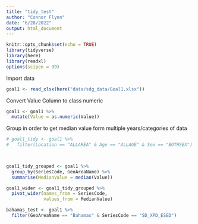 ```yaml
---
title: "tidy_test"
author: "Connor Flynn"
date: "6/28/2022"
output: html_document
---
```


```r
knitr::opts_chunk$set(echo = TRUE)
library(tidyverse)
library(here)
library(readxl)
options(scipen = 99)
```



Import data
```r
goal1 <- read_xlsx(here("data/sdg_data/Goal1.xlsx"))

```

Convert Value Column to class numeric
```r
goal1 <- goal1 %>% 
  mutate(Value = as.numeric(Value))
```


Group in order to get median value form multiple years/categories of data
```r
# goal1_tidy <- goal1 %>% 
#   filter(Location == "ALLAREA" & Age == "ALLAGE" & Sex == "BOTHSEX")
  


goal1_tidy_grouped <- goal1 %>% 
  group_by(SeriesCode, GeoAreaName) %>% 
  summarise(MedianValue = median(Value))
```

```r
goal1_wider <- goal1_tidy_grouped %>% 
  pivot_wider(names_from = SeriesCode,
              values_from = MedianValue)
```

```r
bahamas_test <- goal1 %>% 
  filter(GeoAreaName == "Bahamas" & SeriesCode == "SD_XPD_ESED")
```

